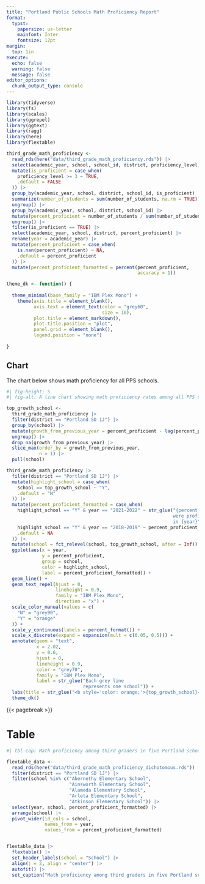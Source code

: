 ```yaml
---
title: "Portland Public Schools Math Proficiency Report"
format: 
  typst:
    papersize: us-letter
    mainfont: Inter
    fontsize: 12pt
margin: 
  top: 1in
execute: 
  echo: false
  warning: false
  message: false
editor_options: 
  chunk_output_type: console
---
```


```r
library(tidyverse)
library(fs)
library(scales)
library(ggrepel)
library(ggtext)
library(ragg)
library(here)
library(flextable)
```


```r
third_grade_math_proficiency <- 
  read_rds(here("data/third_grade_math_proficiency.rds")) |> 
  select(academic_year, school, school_id, district, proficiency_level, number_of_students) |> 
  mutate(is_proficient = case_when(
    proficiency_level >= 3 ~ TRUE,
    .default = FALSE
  )) |> 
  group_by(academic_year, school, district, school_id, is_proficient) |> 
  summarize(number_of_students = sum(number_of_students, na.rm = TRUE)) |> 
  ungroup() |> 
  group_by(academic_year, school, district, school_id) |> 
  mutate(percent_proficient = number_of_students / sum(number_of_students, na.rm = TRUE)) |> 
  ungroup() |> 
  filter(is_proficient == TRUE) |> 
  select(academic_year, school, district, percent_proficient) |> 
  rename(year = academic_year) |> 
  mutate(percent_proficient = case_when(
    is.nan(percent_proficient) ~ NA,
    .default = percent_proficient
  )) |> 
  mutate(percent_proficient_formatted = percent(percent_proficient,
                                                accuracy = 1))
```

```r
theme_dk <- function() {
  
  theme_minimal(base_family = "IBM Plex Mono") +
    theme(axis.title = element_blank(),
          axis.text = element_text(color = "grey60",
                                   size = 10),
          plot.title = element_markdown(),
          plot.title.position = "plot",
          panel.grid = element_blank(),
          legend.position = "none")
  
}
```

## Chart

The chart below shows math proficiency for all PPS schools.

```r
#| fig-height: 5
#| fig-alt: A line chart showing math proficiency rates among all PPS schools in 2018-2019 and 2021-2022

top_growth_school <- 
  third_grade_math_proficiency |>
  filter(district == "Portland SD 1J") |> 
  group_by(school) |> 
  mutate(growth_from_previous_year = percent_proficient - lag(percent_proficient)) |> 
  ungroup() |> 
  drop_na(growth_from_previous_year) |>
  slice_max(order_by = growth_from_previous_year,
            n = 1) |> 
  pull(school)

third_grade_math_proficiency |>
  filter(district == "Portland SD 1J") |>
  mutate(highlight_school = case_when(
    school == top_growth_school ~ "Y",
    .default = "N"
  )) |> 
  mutate(percent_proficient_formatted = case_when(
    highlight_school == "Y" & year == "2021-2022" ~ str_glue("{percent_proficient_formatted} of students
                                                             were proficient
                                                             in {year}"),
    highlight_school == "Y" & year == "2018-2019" ~ percent_proficient_formatted,
    .default = NA
  )) |> 
  mutate(school = fct_relevel(school, top_growth_school, after = Inf)) |>
  ggplot(aes(x = year,
             y = percent_proficient,
             group = school,
             color = highlight_school,
             label = percent_proficient_formatted)) +
  geom_line() +
  geom_text_repel(hjust = 0,
                  lineheight = 0.9,
                  family = "IBM Plex Mono",
                  direction = "x") +
  scale_color_manual(values = c(
    "N" = "grey90",
    "Y" = "orange"
  )) +
  scale_y_continuous(labels = percent_format()) +
  scale_x_discrete(expand = expansion(mult = c(0.05, 0.5))) +
  annotate(geom = "text",
           x = 2.02,
           y = 0.6,
           hjust = 0,
           lineheight = 0.9,
           color = "grey70",
           family = "IBM Plex Mono",
           label = str_glue("Each grey line
                            represents one school")) +
  labs(title = str_glue("<b style='color: orange;'>{top_growth_school}</b> showed large growth<br>in math proficiency over the last two years")) +
  theme_dk()
```

{{< pagebreak >}}

# Table

```r
#| tbl-cap: Math proficiency among third graders in five Portland schools

flextable_data <- 
  read_rds(here("data/third_grade_math_proficiency_dichotomous.rds")) |> 
  filter(district == "Portland SD 1J") |> 
  filter(school %in% c("Abernethy Elementary School",
                       "Ainsworth Elementary School",
                       "Alameda Elementary School",
                       "Arleta Elementary School",
                       "Atkinson Elementary School")) |> 
  select(year, school, percent_proficient_formatted) |> 
  arrange(school) |> 
  pivot_wider(id_cols = school,
              names_from = year,
              values_from = percent_proficient_formatted)


flextable_data |> 
  flextable() |> 
  set_header_labels(school = "School") |> 
  align(j = 2, align = "center") |> 
  autofit() |> 
  set_caption("Math proficiency among third graders in five Portland schools")
```